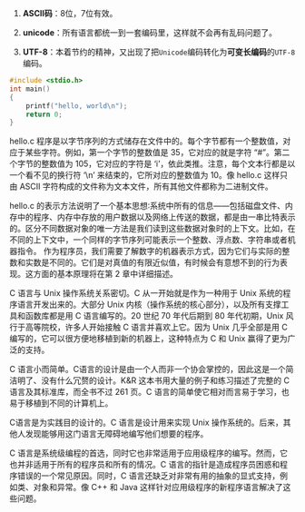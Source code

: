 1. **ASCII码**：8位，7位有效。

2. **unicode**：所有语言都统一到一套编码里，这样就不会再有乱码问题了。

3. **UTF-8**：本着节约的精神，又出现了把`Unicode`编码转化为**可变长编码**的`UTF-8`编码。


```c
#include <stdio.h>
int main()
{
    printf("hello, world\n");
    return 0;
}
```

hello.c 程序是以字节序列的方式储存在文件中的。每个字节都有一个整数值，对应于某些字符。例如，第一个字节的整数值是 35，它对应的就是字符 “#”。第二个字节的整数值为 105，它对应的字符是 ‘i’，依此类推。注意，每个文本行都是以一个看不见的换行符 ‘\n’ 来结束的，它所对应的整数值为 10。像 hello.c 这样只由 ASCII 字符构成的文件称为文本文件，所有其他文件都称为二进制文件。

hello.c 的表示方法说明了一个基本思想∶系统中所有的信息——包括磁盘文件、内存中的程序、内存中存放的用户数据以及网络上传送的数据，都是由一串比特表示的。区分不同数据对象的唯一方法是我们读到这些数据对象时的上下文。比如，在不同的上下文中，一个同样的字节序列可能表示一个整数、浮点数、字符串或者机器指令。 作为程序员，我们需要了解数字的机器表示方式，因为它们与实际的整数和实数是不同的。它们是对真值的有限近似值，有时候会有意想不到的行为表现。这方面的基本原理将在第 2 章中详细描述。

C 语言与 Unix 操作系统关系密切。C 从一开始就是作为一种用于 Unix 系统的程序语言开发出来的。大部分 Unix 内核（操作系统的核心部分），以及所有支撑工具和函数库都是用 C 语言编写的。20 世纪 70 年代后期到 80 年代初期，Unix 风行于高等院校，许多人开始接触 C 语言并喜欢上它。因为 Unix 几乎全部是用 C 编写的，它可以很方便地移植到新的机器上，这种特点为 C 和 Unix 赢得了更为广泛的支持。

C 语言小而简单。C语言的设计是由一个人而非一个协会掌控的，因此这是一个简洁明了、没有什么冗赘的设计。K&R 这本书用大量的例子和练习描述了完整的 C 语言及其标准库，而全书不过  261 页。C 语言的简单使它相对而言易于学习，也易于移植到不同的计算机上。 

C语言是为实践目的设计的。C 语言是设计用来实现 Unix 操作系统的。后来，其他人发现能够用这门语言无障碍地编写他们想要的程序。

C 语言是系统级编程的首选，同时它也非常适用于应用级程序的编写。然而，它也并非适用于所有的程序员和所有的情况。C 语言的指针是造成程序员困惑和程序错误的一个常见原因。同时，C 语言还缺乏对非常有用的抽象的显式支持，例如类、对象和异常。像 C++ 和 Java 这样针对应用级程序的新程序语言解决了这些问题。